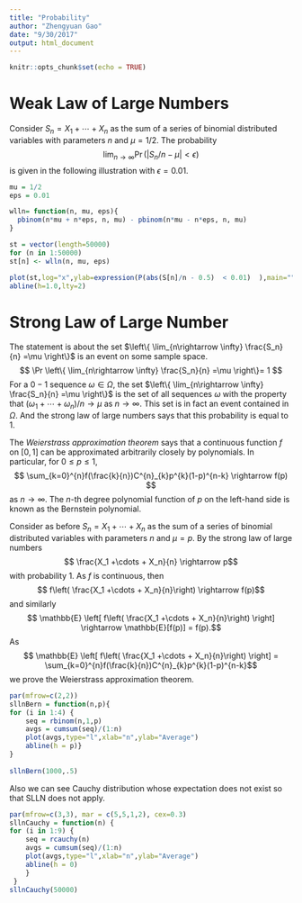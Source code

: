 ```yaml
---
title: "Probability"
author: "Zhengyuan Gao"
date: "9/30/2017"
output: html_document
---
```


```r
knitr::opts_chunk$set(echo = TRUE)
```

# Weak Law of Large Numbers

Consider $S_n = X_1 + \cdots + X_n$ as the sum of a series of binomial distributed variables with parameters $n$ and $\mu=1/2$.
The probability $$\lim_{n\rightarrow\infty} \Pr (|S_n /n -\mu |<\epsilon)$$ is given in the following illustration with $\epsilon=0.01$. 

```r
mu = 1/2
eps = 0.01

wlln= function(n, mu, eps){
  pbinom(n*mu + n*eps, n, mu) - pbinom(n*mu - n*eps, n, mu)
}

st = vector(length=50000)
for (n in 1:50000)
st[n] <- wlln(n, mu, eps)

plot(st,log="x",ylab=expression(P(abs(S[n]/n - 0.5)  < 0.01)  ),main="",xlab="n",type="l")
abline(h=1.0,lty=2)
```

# Strong Law of Large Number

The statement is about the set $\left\{ \lim_{n\rightarrow \infty} \frac{S_n}{n} =\mu \right\}$ is an event on some sample space. 
$$ \Pr \left\{ \lim_{n\rightarrow \infty} \frac{S_n}{n} =\mu \right\}= 1 $$
For a $0-1$ sequence $\omega \in \Omega$, the set $\left\{ \lim_{n\rightarrow \infty} \frac{S_n}{n} =\mu \right\}$ is the set of all sequences $\omega$ with the property that $(\omega_1 + \cdots + \omega_n )/n \rightarrow \mu$ as $n\rightarrow \infty$. This set is in fact an event contained in $\Omega$. And the strong law of large numbers says that this probability is equal to $1$.

The *Weierstrass approximation theorem* says that a continuous function $f$ on $[0,1]$ can be approximated arbitrarily closely by polynomials. In particular, for $0 \leq p \leq 1$,
$$
\sum_{k=0}^{n}f(\frac{k}{n})C^{n}_{k}p^{k}(1-p)^{n-k} \rightarrow f(p)
$$
as $n\rightarrow \infty$. The $n$-th degree polynomial function of $p$ on the left-hand side is known as the Bernstein polynomial.

Consider as before $S_n = X_1 + \cdots + X_n$ as the sum of a series of binomial distributed variables with parameters $n$ and $\mu=p$. By the strong law of large numbers $$ \frac{X_1 +\cdots + X_n}{n} \rightarrow p$$
with probability $1$. As $f$ is continuous, then $$ f\left( \frac{X_1 +\cdots + X_n}{n}\right) \rightarrow f(p)$$ and similarly  $$ \mathbb{E} \left[ f\left( \frac{X_1 +\cdots + X_n}{n}\right) \right] \rightarrow \mathbb{E}[f(p)] = f(p).$$
As $$ \mathbb{E} \left[ f\left( \frac{X_1 +\cdots + X_n}{n}\right) \right] = \sum_{k=0}^{n}f(\frac{k}{n})C^{n}_{k}p^{k}(1-p)^{n-k}$$ we prove the Weierstrass approximation theorem.

```r
par(mfrow=c(2,2))
sllnBern = function(n,p){ 
for (i in 1:4) {
	seq = rbinom(n,1,p)
	avgs = cumsum(seq)/(1:n)
    plot(avgs,type="l",xlab="n",ylab="Average")
    abline(h = p)}
}
  
sllnBern(1000,.5)  
```

Also we can see Cauchy distribution whose expectation does not exist so that SLLN does not apply.

```r
par(mfrow=c(3,3), mar = c(5,5,1,2), cex=0.3)
sllnCauchy = function(n) {
for (i in 1:9) {
	seq = rcauchy(n)
	avgs = cumsum(seq)/(1:n)
    plot(avgs,type="l",xlab="n",ylab="Average")
    abline(h = 0)
    }
 }
sllnCauchy(50000)
```